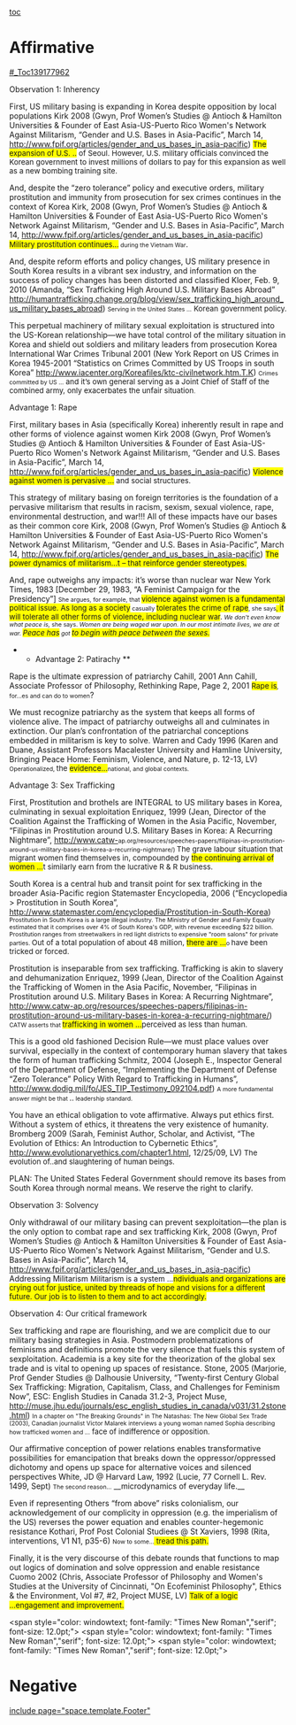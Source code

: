 [[toc]]
=Affirmative= 



[[#_Toc139177962]] 

Observation 1: Inherency 

First, US military basing is expanding in Korea despite opposition by local populations 
<span class="cite">Kirk 2008</span> (Gwyn, Prof Women’s Studies @ Antioch & Hamilton Universities & Founder of East Asia-US-Puerto Rico Women's Network Against Militarism, “Gender and U.S. Bases in Asia-Pacific”, March 14, http://www.fpif.org/articles/gender_and_us_bases_in_asia-pacific) 
<span class="underline0"><span style="background-attachment: initial; background-clip: initial; background-color: yellow; background-image: initial; background-origin: initial; background-position: initial initial; background-repeat: initial initial; font-size: 10pt;">The expansion of U.S. ..</span><span style="font-size: 10pt;"> of Seoul. However, U.S. military officials convinced the Korean government to invest millions of dollars to pay for this expansion as well as a new bombing training site. </span></span>

And, despite the “zero tolerance” policy and executive orders, military prostitution and immunity from prosecution for sex crimes continues in the context of Korea 
<span class="cite">Kirk, 2008</span> (Gwyn, Prof Women’s Studies @ Antioch & Hamilton Universities & Founder of East Asia-US-Puerto Rico Women's Network Against Militarism, “Gender and U.S. Bases in Asia-Pacific”, March 14, http://www.fpif.org/articles/gender_and_us_bases_in_asia-pacific) 
<span class="underline0"><span style="background-attachment: initial; background-clip: initial; background-color: yellow; background-image: initial; background-origin: initial; background-position: initial initial; background-repeat: initial initial; font-size: 10pt;">Military prostitution continues...</span></span><span style="font-size: 8pt;"> during the Vietnam War</span>. 

And, despite reform efforts and policy changes, US military presence in South Korea results in a vibrant sex industry, and information on the success of policy changes has been distorted and classified 
<span class="cite">Kloer</span>, Feb. 9, <span class="cite">2010</span> (Amanda, “Sex Trafficking High Around U.S. Military Bases Abroad” 
http://humantrafficking.change.org/blog/view/sex_trafficking_high_around_us_military_bases_abroad) 
<span style="font-size: 8pt;">Serving in the United States ...</span><span class="underline0"><span style="font-size: 10pt;"> Korean government policy.</span></span> 
<span class="underline0"><span style="font-size: 10pt;"> </span></span>

This perpetual machinery of military sexual exploitation is structured into the US-Korean relationship—we have total control of the military situation in Korea and shield out soldiers and military leaders from prosecution  
<span class="cite">Korea International War Crimes Tribunal 2001</span> (New York Report on US Crimes in Korea 1945-2001 “Statistics on Crimes Committed by US Troops in south Korea” http://www.iacenter.org/Koreafiles/ktc-civilnetwork.htm.T.K) 
<span style="font-size: 8pt;">Crimes committed by US ...</span><span class="underline0"><span style="font-size: 10pt;"> and it’s own general serving as a Joint Chief of Staff of the combined army, only exacerbates the unfair situation</span></span><span style="font-size: 8pt;">. </span> 

Advantage 1: Rape 

First, military bases in Asia (specifically Korea) inherently result in rape and other forms of violence against women 
<span class="cite">Kirk 2008</span> (Gwyn, Prof Women’s Studies @ Antioch & Hamilton Universities & Founder of East Asia-US-Puerto Rico Women's Network Against Militarism, “Gender and U.S. Bases in Asia-Pacific”, March 14, http://www.fpif.org/articles/gender_and_us_bases_in_asia-pacific) 
<span class="underline0"><span style="background-attachment: initial; background-clip: initial; background-color: yellow; background-image: initial; background-origin: initial; background-position: initial initial; background-repeat: initial initial; font-size: 10pt;">Violence against women is pervasive ...</span><span style="font-size: 10pt;"> and social structures. </span></span>

This strategy of military basing on foreign territories is the foundation of a pervasive militarism that results in racism, sexism, sexual violence, rape, environmental destruction, and war!!! All of these impacts have our bases as their common core 
<span class="cite">Kirk, 2008</span> (Gwyn, Prof Women’s Studies @ Antioch & Hamilton Universities & Founder of East Asia-US-Puerto Rico Women's Network Against Militarism, “Gender and U.S. Bases in Asia-Pacific”, March 14, http://www.fpif.org/articles/gender_and_us_bases_in_asia-pacific) 
<span class="underline0"><span style="background-attachment: initial; background-clip: initial; background-color: yellow; background-image: initial; background-origin: initial; background-position: initial initial; background-repeat: initial initial; font-size: 10pt;">The power dynamics of militarism...</span><span style="font-size: 10pt;"><span style="background-attachment: initial; background-clip: initial; background-color: yellow; background-image: initial; background-origin: initial; background-position: initial initial; background-repeat: initial initial;">t – that reinforce gender stereotypes.</span> </span></span>


And, rape outweighs any impacts: it’s worse than nuclear war 
<span class="cite">New York Times, 1983</span> [December 29, 1983, “A Feminist Campaign for the Presidency”] 
<span style="font-size: 8pt;">She argues, for example, that </span><span class="underline0"><span style="background-attachment: initial; background-clip: initial; background-color: yellow; background-image: initial; background-origin: initial; background-position: initial initial; background-repeat: initial initial; font-size: 10pt;">violence against women is a fundamental political issue. As long as a society</span></span><span style="font-size: 8pt;"> casually </span><span class="underline0"><span style="background-attachment: initial; background-clip: initial; background-color: yellow; background-image: initial; background-origin: initial; background-position: initial initial; background-repeat: initial initial; font-size: 10pt;">tolerates the crime of rape</span></span><span style="font-size: 8pt;">, she says<span style="background-attachment: initial; background-clip: initial; background-color: yellow; background-image: initial; background-origin: initial; background-position: initial initial; background-repeat: initial initial;">, </span></span><span class="underline0"><span style="background-attachment: initial; background-clip: initial; background-color: yellow; background-image: initial; background-origin: initial; background-position: initial initial; background-repeat: initial initial; font-size: 10pt;">it will tolerate all other forms of violence, including nuclear war</span><span style="font-size: 10pt;">.</span></span><span style="font-size: 8pt;"> ''We don't even know what peace is,'' she says. ''Women are being waged war upon. In our most intimate lives, we are at war. </span><span class="underline0"><span style="background-attachment: initial; background-clip: initial; background-color: yellow; background-image: initial; background-origin: initial; background-position: initial initial; background-repeat: initial initial; font-size: 10pt;">Peace has</span></span><span style="font-size: 8pt;"> got </span><span class="underline0"><span style="background-attachment: initial; background-clip: initial; background-color: yellow; background-image: initial; background-origin: initial; background-position: initial initial; background-repeat: initial initial; font-size: 10pt;">to begin with peace between the sexes.''</span><span style="font-size: 10pt;"> </span></span>

**<span style="mso-bidi-font-weight: normal;">Advantage 2: Patirachy </span>**
Rape is the ultimate expression of patriarchy 
<span class="cite">Cahill, 2001</span> Ann Cahill, Associate Professor of Philosophy, Rethinking Rape, Page 2, 2001 
<span class="underline0"><span style="background-attachment: initial; background-clip: initial; background-color: yellow; background-image: initial; background-origin: initial; background-position: initial initial; background-repeat: initial initial; font-size: 10pt;">Rape is</span></span><span style="font-size: 8pt;">, for...es and can do to women</span>? 

We must recognize patriarchy as the system that keeps all forms of violence alive. The impact of patriarchy outweighs all and culminates in extinction. Our plan’s confrontation of the patriarchal conceptions embedded in militarism is key to solve. 
<span class="cite">Warren and Cady 1996</span> (Karen and Duane, Assistant Professors Macalester University and Hamline University, Bringing Peace Home: Feminism, Violence, and Nature, p. 12-13, LV) 
<span style="font-size: 8pt;">Operationalized, </span><span class="underline0"><span style="font-size: 10pt;">the <span style="background-attachment: initial; background-clip: initial; background-color: yellow; background-image: initial; background-origin: initial; background-position: initial initial; background-repeat: initial initial;">evidence...</span></span></span><span style="font-size: 8pt;">national, and global contexts.</span> 


Advantage 3: Sex Trafficking 

First, Prostitution and brothels are INTEGRAL to US military bases in Korea, culminating in sexual exploitation 
<span class="cite">Enriquez, 1999</span> (Jean, Director of the Coalition Against the Trafficking of Women in the Asia Pacific, November, 
“Filipinas in Prostitution around U.S. Military Bases in Korea: A Recurring Nightmare”, http://www.catw-<span style="font-size: 8pt;">ap.org/resources/speeches-papers/filipinas-in-prostitution-around-us-military-bases-in-korea-a-recurring-nightmare/) </span><span class="underline0"><span style="font-size: 10pt;">The grave labour situation that migrant women find themselves in, compounded by <span style="background-attachment: initial; background-clip: initial; background-color: yellow; background-image: initial; background-origin: initial; background-position: initial initial; background-repeat: initial initial;">the continuing arrival of women ...</span>t similarly earn from the lucrative R & R business. </span></span>

South Korea is a central hub and transit point for sex trafficking in the broader Asia-Pacific region 
<span class="cite">Statemaster Encyclopedia, 2006</span> (“Encyclopedia > Prostitution in South Korea”, http://www.statemaster.com/encyclopedia/Prostitution-in-South-Korea) 
<span style="font-size: 8pt;">Prostitution in South Korea is a large illegal industry. The Ministry of Gender and Family Equality estimated that it comprises over 4% of South Korea's GDP, with revenue exceeding $22 billion. Prostitution ranges from streetwalkers in red light districts to expensive "room salons" for private parties. </span><span class="underline0"><span style="font-size: 10pt;">Out of a total population of about 48 million, <span style="background-attachment: initial; background-clip: initial; background-color: yellow; background-image: initial; background-origin: initial; background-position: initial initial; background-repeat: initial initial;">there are ...</span></span></span><span style="font-size: 8pt;">o </span><span class="underline0"><span style="font-size: 10pt;">have been tricked or forced. </span></span>
<span class="underline0"><span style="font-size: 10pt;"> </span></span>
<span class="underline0"><span style="font-size: 10pt;"> </span></span>

Prostitution is inseparable from sex trafficking. Trafficking is akin to slavery and dehumanization 
<span class="cite">Enriquez, 1999</span> (Jean, Director of the Coalition Against the Trafficking of Women in the Asia Pacific, November, 
“Filipinas in Prostitution around U.S. Military Bases in Korea: A Recurring Nightmare”, http://www.catw-ap.org/resources/speeches-papers/filipinas-in-prostitution-around-us-military-bases-in-korea-a-recurring-nightmare/) 
<span style="font-size: 8pt;">CATW asserts that </span><span class="underline0"><span style="background-attachment: initial; background-clip: initial; background-color: yellow; background-image: initial; background-origin: initial; background-position: initial initial; background-repeat: initial initial; font-size: 10pt;">trafficking in women ...</span><span style="font-size: 10pt;">perceived as less than human. </span></span>

This is a good old fashioned Decision Rule—we must place values over survival, especially in the context of contemporary human slavery that takes the form of human trafficking 
<span class="cite">Schmitz, 2004</span> (Joseph E., Inspector General of the Department of Defense, “Implementing the Department of Defense 
“Zero Tolerance” Policy With Regard to Trafficking in Humans”, http://www.dodig.mil/fo/JES_TIP_Testimony_092104.pdf) 
<span style="font-size: 8pt;">A more fundamental answer might be that </span>..<span style="font-size: 8pt;"> leadership standard. </span> 


You have an ethical obligation to vote affirmative. Always put ethics first. Without a system of ethics, it threatens the very existence of humanity. 
<span class="cite">Bromberg 2009</span> (Sarah, Feminist Author, Scholar, and Activist, “<span class="apple-style-span">The Evolution of Ethics: An Introduction to Cybernetic Ethics”, </span>http://www.evolutionaryethics.com/chapter1.html, <span class="apple-style-span">12/25/09</span>, LV) 
<span class="underline0"><span style="font-size: 10pt;">The evolution of..and slaughtering of human beings. </span></span>


PLAN: The United States Federal Government should remove its bases from South Korea through normal means. We reserve the right to clarify. 


Observation 3: Solvency 

Only withdrawal of our military basing can prevent sexploitation—the plan is the only option to combat rape and sex trafficking  
<span class="cite">Kirk, 2008</span> (Gwyn, Prof Women’s Studies @ Antioch & Hamilton Universities & Founder of East Asia-US-Puerto Rico Women's Network Against Militarism, “Gender and U.S. Bases in Asia-Pacific”, March 14, http://www.fpif.org/articles/gender_and_us_bases_in_asia-pacific) 
Addressing Militarism 
<span class="underline0"><span style="font-size: 10pt;">Militarism is a system ...<span style="background-attachment: initial; background-clip: initial; background-color: yellow; background-image: initial; background-origin: initial; background-position: initial initial; background-repeat: initial initial;">ndividuals and organizations are crying out for justice, united by threads of hope and visions for a different future. Our job is to listen to them and to act accordingly.</span> </span></span>

Observation 4: Our critical framework 

Sex trafficking and rape are flourishing, and we are complicit due to our military basing strategies in Asia. Postmodern problematizations of feminisms and definitions promote the very silence that fuels this system of sexploitation. Academia is a key site for the theorization of the global sex trade and is vital to opening up spaces of resistance. 
<span class="cite">Stone, 2005</span> (Marjorie, Prof Gender Studies @ Dalhousie University, “Twenty-first Century Global Sex Trafficking: 
Migration, Capitalism, Class, and Challenges for Feminism Now”, ESC: English Studies in Canada 31.2-3, Project Muse, http://muse.jhu.edu/journals/esc_english_studies_in_canada/v031/31.2stone.html) 
<span style="font-size: 8pt;">In a chapter on "The Breaking Grounds" in The Natashas: The New Global Sex Trade (2003), Canadian journalist Victor Malarek interviews a young woman named Sophia describing how trafficked women and ...</span><span class="underline0"><span style="font-size: 10pt;"> face of indifference or opposition.</span><span style="font-size: 8pt;"> </span></span>

Our affirmative conception of power relations enables transformative possibilities for emancipation that breaks down the oppressor/oppressed dichotomy and opens up space for alternative voices and silenced perspectives 
<span class="cite">White</span>, JD @ Harvard Law, <span class="cite">1992</span> (Lucie, 77 Cornell L. Rev. 1499, Sept) 
<span style="font-size: 8pt;">The second reason...</span> __microdynamics of everyday life.__ 


Even if representing Others “from above” risks colonialism, our acknowledgement of our complicity in oppression (e.g. the imperialism of the US) reverses the power equation and enables counter-hegemonic resistance 
<span class="cite">Kothari</span>, Prof Post Colonial Studiees @ St Xaviers, <span class="cite">1998</span> (Rita, interventions, V1 N1, p35-6) 
<span style="font-size: 8pt;">Now to some...</span><span class="underline0"><span style="font-size: 10pt;"><span style="background-attachment: initial; background-clip: initial; background-color: yellow; background-image: initial; background-origin: initial; background-position: initial initial; background-repeat: initial initial;"> tread this path.</span> </span></span>

Finally, it is the very discourse of this debate rounds that functions to map out logics of domination and solve oppression and enable resistance 
<span class="cite">Cuomo 2002</span> (Chris, Associate Professor of Philosophy and Women's Studies at the University of Cincinnati, "On Ecofeminist Philosophy", Ethics & the Environment, Vol #7, #2, Project MUSE, LV) 
<span class="underline0"><span style="background-attachment: initial; background-clip: initial; background-color: yellow; background-image: initial; background-origin: initial; background-position: initial initial; background-repeat: initial initial; font-size: 10pt;">Talk of a logic ...engagement and improvement</span></span><span style="background-attachment: initial; background-clip: initial; background-color: yellow; background-image: initial; background-origin: initial; background-position: initial initial; background-repeat: initial initial;">.</span> 

<span style="line-height: normal; mso-line-break-override: restrictions; text-autospace: ideograph-numeric ideograph-other; text-indent: 0in;"><span style="color: windowtext; font-family: "Times New Roman","serif"; font-size: 12.0pt;"> </span></span>
<span style="line-height: normal; mso-line-break-override: restrictions; text-autospace: ideograph-numeric ideograph-other; text-indent: 0in;"><span style="color: windowtext; font-family: "Times New Roman","serif"; font-size: 12.0pt;"> </span></span>
<span style="line-height: normal; mso-line-break-override: restrictions; text-autospace: ideograph-numeric ideograph-other; text-indent: 0in;"><span style="color: windowtext; font-family: "Times New Roman","serif"; font-size: 12.0pt;"> </span></span>


<span class="Underline"> </span>
<span class="Underline"> </span>

=Negative= 

[[include page="space.template.Footer"]]